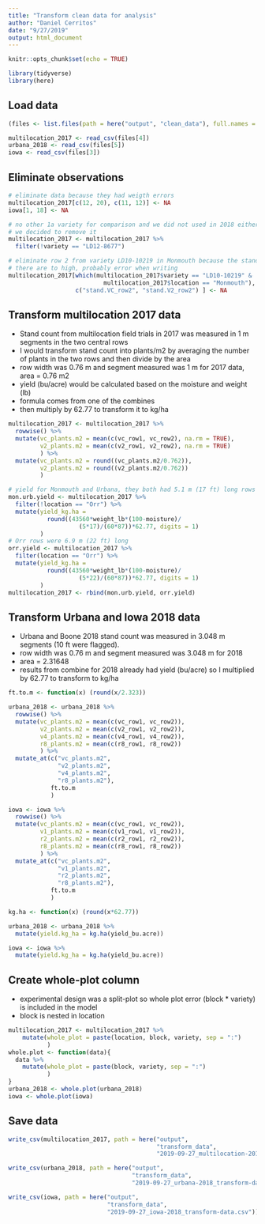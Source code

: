 ```yaml
---
title: "Transform clean data for analysis"
author: "Daniel Cerritos"
date: "9/27/2019"
output: html_document
---
```


```r
knitr::opts_chunk$set(echo = TRUE)
```

```r
library(tidyverse)
library(here)
```

## Load data

```r
(files <- list.files(path = here("output", "clean_data"), full.names = TRUE))

multilocation_2017 <- read_csv(files[4])
urbana_2018 <- read_csv(files[5])
iowa <- read_csv(files[3])
```

## Eliminate observations

```r
# eliminate data because they had weigth errors
multilocation_2017[c(12, 20), c(11, 12)] <- NA
iowa[1, 18] <- NA

# no other 1a variety for comparison and we did not used in 2018 either 
# we decided to remove it 
multilocation_2017 <- multilocation_2017 %>% 
  filter(!variety == "LD12-8677")

# eliminate row 2 from variety LD10-10219 in Monmouth because the stand counts in those rows are strange
# there are to high, probably error when writing
multilocation_2017[which(multilocation_2017$variety == "LD10-10219" & 
                           multilocation_2017$location == "Monmouth"), 
                   c("stand.VC_row2", "stand.V2_row2") ] <- NA

```

## Transform multilocation 2017 data
- Stand count from multilocation field trials in 2017 was measured in 1 m segments in the two central rows
- I would transform stand count into plants/m2 by averaging the number of plants in the two rows and then divide by the area
- row width was 0.76 m and segment measured was 1 m for 2017 data, area = 0.76 m2  
- yield (bu/acre) would be calculated based on the moisture and weight (lb) 
- formula comes from one of the combines 
- then multiply by 62.77 to transform it to kg/ha


```r
multilocation_2017 <- multilocation_2017 %>% 
  rowwise() %>% 
  mutate(vc_plants.m2 = mean(c(vc_row1, vc_row2), na.rm = TRUE),
         v2_plants.m2 = mean(c(v2_row1, v2_row2), na.rm = TRUE)
         ) %>% 
  mutate(vc_plants.m2 = round((vc_plants.m2/0.762)), 
         v2_plants.m2 = round((v2_plants.m2/0.762))
         )

# yield for Monmouth and Urbana, they both had 5.1 m (17 ft) long rows
mon.urb.yield <- multilocation_2017 %>%
  filter(!location == "Orr") %>% 
  mutate(yield_kg.ha = 
           round((43560*weight_lb*(100-moisture)/
                    (5*17)/(60*87))*62.77, digits = 1)
         )
# Orr rows were 6.9 m (22 ft) long
orr.yield <- multilocation_2017 %>%
  filter(location == "Orr") %>% 
  mutate(yield_kg.ha = 
           round((43560*weight_lb*(100-moisture)/
                    (5*22)/(60*87))*62.77, digits = 1)
         )
multilocation_2017 <- rbind(mon.urb.yield, orr.yield)
```

## Transform Urbana and Iowa 2018 data
- Urbana and Boone 2018 stand count was measured in 3.048 m segments (10 ft were flagged). 
- row width was 0.76 m and segment measured was 3.048 m for 2018 
- area = 2.31648
- results from combine for 2018 already had yield (bu/acre) so I multiplied by 62.77 to transform to kg/ha

```r
ft.to.m <- function(x) (round(x/2.323))

urbana_2018 <- urbana_2018 %>% 
  rowwise() %>% 
  mutate(vc_plants.m2 = mean(c(vc_row1, vc_row2)), 
         v2_plants.m2 = mean(c(v2_row1, v2_row2)),
         v4_plants.m2 = mean(c(v4_row1, v4_row2)),
         r8_plants.m2 = mean(c(r8_row1, r8_row2))
         ) %>%
  mutate_at(c("vc_plants.m2", 
              "v2_plants.m2", 
              "v4_plants.m2", 
              "r8_plants.m2"), 
            ft.to.m
            )

iowa <- iowa %>% 
  rowwise() %>% 
  mutate(vc_plants.m2 = mean(c(vc_row1, vc_row2)), 
         v1_plants.m2 = mean(c(v1_row1, v1_row2)),
         r2_plants.m2 = mean(c(r2_row1, r2_row2)),
         r8_plants.m2 = mean(c(r8_row1, r8_row2))
         ) %>%
  mutate_at(c("vc_plants.m2", 
              "v1_plants.m2", 
              "r2_plants.m2", 
              "r8_plants.m2"), 
            ft.to.m
            )

kg.ha <- function(x) (round(x*62.77))

urbana_2018 <- urbana_2018 %>% 
  mutate(yield.kg_ha = kg.ha(yield_bu.acre))

iowa <- iowa %>% 
  mutate(yield.kg_ha = kg.ha(yield_bu.acre))
```


## Create whole-plot column 
- experimental design was a split-plot so whole plot error (block * variety) is included in the model 
- block is nested in location

```r
multilocation_2017 <- multilocation_2017 %>% 
    mutate(whole_plot = paste(location, block, variety, sep = ":")
           )
whole.plot <- function(data){
  data %>% 
    mutate(whole_plot = paste(block, variety, sep = ":")
           )
}
urbana_2018 <- whole.plot(urbana_2018)
iowa <- whole.plot(iowa)
```

## Save data

```r

write_csv(multilocation_2017, path = here("output", 
                                          "transform_data", 
                                          "2019-09-27_multilocation-2017_transform-data.csv"))

write_csv(urbana_2018, path = here("output", 
                                   "transform_data", 
                                   "2019-09-27_urbana-2018_transform-data.csv"))

write_csv(iowa, path = here("output", 
                            "transform_data", 
                            "2019-09-27_iowa-2018_transform-data.csv"))

```


